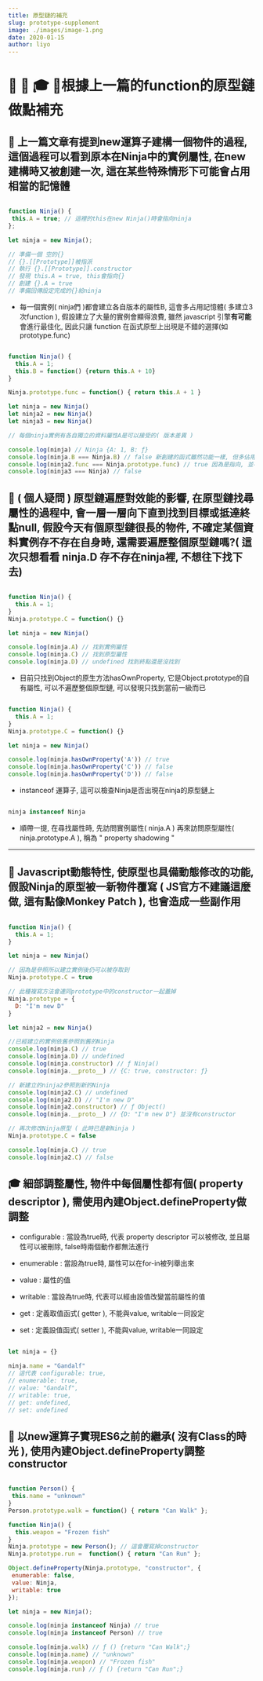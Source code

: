 ```yaml
---
title: 原型鏈的補充
slug: prototype-supplement
image: ./images/image-1.png
date: 2020-01-15
author: liyo
---
```


# 🚀 🧐 🎓 💫根據上一篇的function的原型鏈做點補充

## 🚀 上一篇文章有提到new運算子建構一個物件的過程, 這個過程可以看到原本在Ninja中的實例屬性, 在new建構時又被創建一次, 這在某些特殊情形下可能會占用相當的記憶體

<div className="code">

```javascript

function Ninja() {
 this.A = true; // 這裡的this在new Ninja()時會指向ninja
}; 

let ninja = new Ninja();

// 準備一個 空的{}
// {}.[[Prototype]]被指派
// 執行 {}.[[Prototype]].constructor
// 發現 this.A = true, this會指向{}
// 創建 {}.A = true
// 準備回傳設定完成的{}給ninja

```

</div>

* 每一個實例( ninja們 )都會建立各自版本的屬性B, 這會多占用記憶體( 多建立3次function ), 假設建立了大量的實例會顯得浪費, 雖然 javascript 引擎**有可能**會進行最佳化, 因此只讓 function 在函式原型上出現是不錯的選擇(如 prototype.func)

<div className="code">

```javascript

function Ninja() {
  this.A = 1; 
  this.B = function() {return this.A + 10}
}

Ninja.prototype.func = function() { return this.A + 1 }

let ninja = new Ninja()
let ninja2 = new Ninja()
let ninja3 = new Ninja()

// 每個ninja實例有各自獨立的資料屬性A是可以接受的( 版本差異 )

console.log(ninja) // Ninja {A: 1, B: ƒ}
console.log(ninja.B === Ninja.B) // false 新創建的函式雖然功能一樣, 但多佔用了一處記憶體
console.log(ninja2.func === Ninja.prototype.func) // true 因為是指向, 並不是真的創建
console.log(ninja3 === Ninja) // false

```

</div>

## 💫 ( 個人疑問 ) 原型鏈遍歷對效能的影響, 在原型鏈找尋屬性的過程中, 會一層一層向下直到找到目標或抵達終點null, 假設今天有個原型鏈很長的物件, 不確定某個資料實例存不存在自身時, 還需要遍歷整個原型鏈嗎?( 這次只想看看 ninja.D 存不存在ninja裡, 不想往下找下去)

<div className="code">

```javascript

function Ninja() {
  this.A = 1;
}
Ninja.prototype.C = function() {}

let ninja = new Ninja()

console.log(ninja.A) // 找到實例屬性
console.log(ninja.C) // 找到原型屬性
console.log(ninja.D) // undefined 找到終點還是沒找到

```

</div>

* 目前只找到Object的原生方法hasOwnProperty, 它是Object.prototype的自有屬性, 可以不遍歷整個原型鏈, 可以發現只找到當前一級而已

<div className="code">

```javascript

function Ninja() {
  this.A = 1;
}
Ninja.prototype.C = function() {}

let ninja = new Ninja()

console.log(ninja.hasOwnProperty('A')) // true
console.log(ninja.hasOwnProperty('C')) // false
console.log(ninja.hasOwnProperty('D')) // false

```

</div>

* instanceof 運算子, 這可以檢查Ninja是否出現在ninja的原型鏈上

<div className="code">

```javascript

ninja instanceof Ninja

```

</div>

* 順帶一提, 在尋找屬性時, 先訪問實例屬性( ninja.A ) 再來訪問原型屬性( ninja.prototype.A ), 稱為 " property shadowing "

---

## 🧐 Javascript動態特性, 使原型也具備動態修改的功能, 假設Ninja的原型被一新物件覆寫 ( JS官方不建議這麼做, 這有點像Monkey Patch ), 也會造成一些副作用

<div className="code">

```javascript

function Ninja() {
  this.A = 1;
}

let ninja = new Ninja()

// 因為是參照所以建立實例後仍可以被存取到
Ninja.prototype.C = true

// 此種複寫方法會連同prototype中的constructor一起蓋掉
Ninja.prototype = {
  D: "I'm new D"
}

let ninja2 = new Ninja()

//已經建立的實例依舊參照到舊的Ninja
console.log(ninja.C) // true
console.log(ninja.D) // undefined 
console.log(ninja.constructor) // ƒ Ninja()
console.log(ninja.__proto__) // {C: true, constructor: ƒ}

// 新建立的ninja2參照到新的Ninja
console.log(ninja2.C) // undefined
console.log(ninja2.D) // "I'm new D" 
console.log(ninja2.constructor) // ƒ Object() 
console.log(ninja.__proto__) // {D: "I'm new D"} 並沒有constructor

// 再次修改Ninja原型 ( 此時已是新Ninja )
Ninja.prototype.C = false

console.log(ninja.C) // true 
console.log(ninja2.C) // false

```

</div>

## 🎓 細部調整屬性, 物件中每個屬性都有個( property descriptor ), 需使用內建Object.defineProperty做調整

* configurable : 當設為true時, 代表 property descriptor 可以被修改, 並且屬性可以被刪除, false時兩個動作都無法進行

* enumerable : 當設為true時, 屬性可以在for-in被列舉出來

* value : 屬性的值

* writable : 當設為true時, 代表可以經由設值改變當前屬性的值

* get : 定義取值函式( getter ), 不能與value, writable一同設定

* set : 定義設值函式( setter ), 不能與value, writable一同設定

<div className="code">

```javascript

let ninja = {}

ninja.name = "Gandalf"
// 這代表 configurable: true,
// enumerable: true,
// value: "Gandalf",
// writable: true,
// get: undefined,
// set: undefined 

```

</div>

## 🧐 以new運算子實現ES6之前的繼承( 沒有Class的時光 ), 使用內建Object.defineProperty調整constructor

<div className="code">

```javascript

function Person() {
 this.name = "unknown"
}
Person.prototype.walk = function() { return "Can Walk" };

function Ninja() {
  this.weapon = "Frozen fish"
}
Ninja.prototype = new Person(); // 這會覆寫掉constructor
Ninja.prototype.run =  function() { return "Can Run" };

Object.defineProperty(Ninja.prototype, "constructor", {
 enumerable: false,
 value: Ninja, 
 writable: true
});

let ninja = new Ninja();

console.log(ninja instanceof Ninja) // true
console.log(ninja instanceof Person) // true

console.log(ninja.walk) // ƒ () {return "Can Walk";}
console.log(ninja.name) // "unknown"
console.log(ninja.weapon) // "Frozen fish"
console.log(ninja.run) // ƒ () {return "Can Run";}

```

</div>

